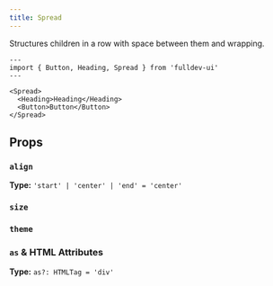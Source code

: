 ```yaml
---
title: Spread
---
```



Structures children in a row with space between them and wrapping.

```astro live
---
import { Button, Heading, Spread } from 'fulldev-ui'
---

<Spread>
  <Heading>Heading</Heading>
  <Button>Button</Button>
</Spread>
```

## Props

### `align`

**Type:** `'start' | 'center' | 'end' = 'center'`

### `size`

<SizeProp />

### `theme`

<ThemeProp />

### `as` & HTML Attributes

**Type:** `as?: HTMLTag = 'div'`

<AsProp />
